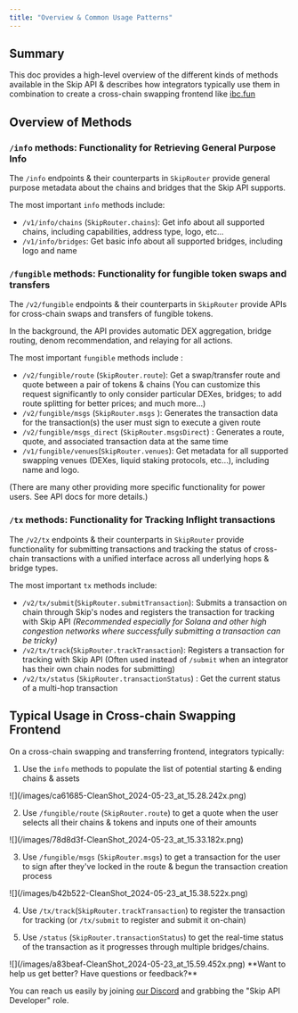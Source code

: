 ```yaml
---
title: "Overview & Common Usage Patterns"
---
```


## Summary

This doc provides a high-level overview of the different kinds of methods available in the Skip API & describes how integrators typically use them in combination to create a cross-chain swapping frontend like [ibc.fun](https://ibc.fun) 

## Overview of Methods

### `/info` methods: Functionality for Retrieving General Purpose Info

The `/info` endpoints & their counterparts in `SkipRouter` provide general purpose metadata about the chains and bridges that the Skip API supports. 

The most important `info` methods include: 

* `/v1/info/chains` (`SkipRouter.chains`): Get info about all supported chains, including capabilities, address type, logo, etc...
* `/v1/info/bridges`: Get basic info about all supported bridges, including logo and name

### `/fungible` methods: Functionality for fungible token swaps and transfers

The `/v2/fungible` endpoints & their counterparts in `SkipRouter` provide APIs for cross-chain swaps and transfers of fungible tokens. 

In the background, the API provides automatic DEX aggregation, bridge routing, denom recommendation, and relaying for all actions. 

The most important `fungible` methods include : 

* `/v2/fungible/route` (`SkipRouter.route`): Get a swap/transfer route and quote between a pair of tokens & chains (You can customize this request significantly to only consider particular DEXes, bridges; to add route splitting for better prices; and much more...)
* `/v2/fungible/msgs` (`SkipRouter.msgs` ): Generates the transaction data for the transaction(s) the user must sign to execute a given route
* `/v2/fungible/msgs_direct` (`SkipRouter.msgsDirect`) : Generates a route, quote, and associated transaction data at the same time
* `/v1/fungible/venues`(`SkipRouter.venues`): Get metadata for all supported swapping venues (DEXes, liquid staking protocols, etc...), including name and logo.

(There are many other providing more specific functionality for power users. See API docs for more details.)

### `/tx` methods: Functionality for Tracking Inflight transactions

The `/v2/tx` endpoints & their counterparts in `SkipRouter` provide functionality for submitting transactions and tracking the status of cross-chain transactions with a unified interface across all underlying hops & bridge types. 

The most important `tx` methods include: 

* `/v2/tx/submit`(`SkipRouter.submitTransaction`): Submits a transaction on chain through Skip's nodes and registers the transaction for tracking with Skip API _(Recommended especially for Solana and other high congestion networks where successfully submitting a transaction can be tricky)_
* `/v2/tx/track`(`SkipRouter.trackTransaction`): Registers a transaction for tracking with Skip API (Often used instead of `/submit` when an integrator has their own chain nodes for submitting)
* `/v2/tx/status` (`SkipRouter.transactionStatus`) : Get the current status of a multi-hop transaction

## Typical Usage in Cross-chain Swapping Frontend

On a cross-chain swapping and transferring frontend, integrators typically: 

1. Use the `info` methods to populate the list of potential starting & ending chains & assets
<Frame>![](/images/ca61685-CleanShot_2024-05-23_at_15.28.242x.png)</Frame> 

2. Use `/fungible/route` (`SkipRouter.route`) to get a quote when the user selects all their chains & tokens and inputs one of their amounts
<Frame>![](/images/78d8d3f-CleanShot_2024-05-23_at_15.33.182x.png)</Frame> 

3. Use `/fungible/msgs` (`SkipRouter.msgs`) to get a transaction for the user to sign after they've locked in the route & begun the transaction creation process
<Frame>![](/images/b42b522-CleanShot_2024-05-23_at_15.38.522x.png)</Frame> 

4. Use `/tx/track`(`SkipRouter.trackTransaction`) to register the transaction for tracking (or `/tx/submit` to register and submit it on-chain)

5. Use `/status` (`SkipRouter.transactionStatus`) to get the real-time status of the transaction as it progresses through multiple bridges/chains.
<Frame>![](/images/a83beaf-CleanShot_2024-05-23_at_15.59.452x.png)</Frame>   


 <Check>
**Want to help us get better? Have questions or feedback?**
 
 You can reach us easily by joining [our Discord](https://skip.money/discord) and grabbing the "Skip API Developer" role.
 </Check>
 